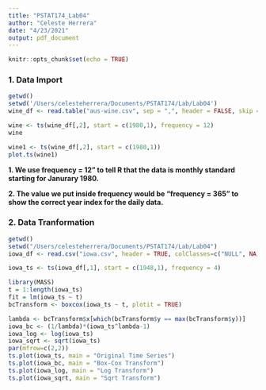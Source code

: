 ```yaml
---
title: "PSTAT174_Lab04"
author: "Celeste Herrera"
date: "4/23/2021"
output: pdf_document
---
```


```r
knitr::opts_chunk$set(echo = TRUE)
```
### **1. Data Import**
```r
getwd()
setwd('/Users/celesteherrera/Documents/PSTAT174/Lab/Lab04')
wine_df <- read.table("aus-wine.csv", sep = ",", header = FALSE, skip = 1, nrows = 187)
```

```r
wine <- ts(wine_df[,2], start = c(1980,1), frequency = 12)
wine

wine1 <- ts(wine_df[,2], start = c(1980,1))
plot.ts(wine1)
```

**1. We use frequency = 12" to tell R that the data is monthly standard starting for Janurary 1980.**

**2. The value we put inside frequency would be "frequency = 365" to show the correct year index for the daily data.**

### **2. Data Tranformation**

```r
getwd()
setwd("/Users/celesteherrera/Documents/PSTAT174/Lab/Lab04")
iowa_df <- read.csv("iowa.csv", header = TRUE, colClasses=c("NULL", NA))

iowa_ts <- ts(iowa_df[,1], start = c(1948,1), frequency = 4)
```



```r
library(MASS)
t = 1:length(iowa_ts)
fit = lm(iowa_ts ~ t)
bcTransform <- boxcox(iowa_ts ~ t, plotit = TRUE)
```

```r
lambda <- bcTransform$x[which(bcTransform$y == max(bcTransform$y))]
iowa_bc <- (1/lambda)*(iowa_ts^lambda-1)
iowa_log <- log(iowa_ts)
iowa_sqrt <- sqrt(iowa_ts)
par(mfrow=c(2,2))
ts.plot(iowa_ts, main = "Original Time Series")
ts.plot(iowa_bc, main = "Box-Cox Transform")
ts.plot(iowa_log, main = "Log Transform")
ts.plot(iowa_sqrt, main = "Sqrt Transform")
```